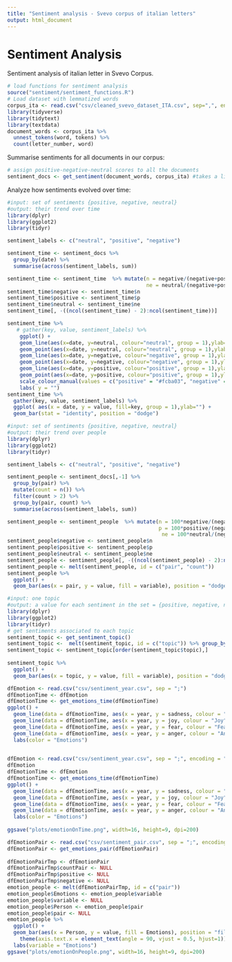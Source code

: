 ```yaml
---
title: "Sentiment analysis - Svevo corpus of italian letters"
output: html_document
---
```


# Sentiment Analysis
Sentiment analysis of italian letter in Svevo Corpus.

```r
# load functions for sentiment analysis
source("sentiment/sentiment_functions.R")
# Load dataset with lemmatized words
corpus_ita <- read.csv("csv/cleaned_svevo_dataset_ITA.csv", sep=",", encoding = "UTF-8")
library(tidyverse)
library(tidytext)
library(textdata)
document_words <- corpus_ita %>%
  unnest_tokens(word, tokens) %>%
  count(letter_number, word)
```

Summarise sentiments for all documents in our corpus:
```r
# assign positive-negative-neutral scores to all the documents
sentiment_docs <- get_sentiment(document_words, corpus_ita) #takes a little bit of time 
```


Analyze how sentiments evolved over time:

```r
#input: set of sentiments {positive, negative, neutral}
#output: their trend over time
library(dplyr)
library(ggplot2)
library(tidyr)

sentiment_labels <- c("neutral", "positive", "negative")

sentiment_time <- sentiment_docs %>%
  group_by(date) %>%
  summarise(across(sentiment_labels, sum))

sentiment_time <- sentiment_time  %>% mutate(n = negative/(negative+positive+neutral), p = positive/(negative+positive+neutral),
                                             ne = neutral/(negative+positive+neutral))
sentiment_time$negative <- sentiment_time$n
sentiment_time$positive <- sentiment_time$p
sentiment_time$neutral <- sentiment_time$ne
sentiment_time[, -((ncol(sentiment_time) - 2):ncol(sentiment_time))]

sentiment_time %>%
   # gather(key, value, sentiment_labels) %>%
    ggplot() +
    geom_line(aes(x=date, y=neutral, colour="neutral", group = 1),ylab="")+
    geom_point(aes(x=date, y=neutral, colour="neutral", group = 1),ylab="") +
    geom_line(aes(x=date, y=negative, colour="negative", group = 1),ylab="")+
    geom_point(aes(x=date, y=negative, colour="negative", group = 1),ylab="")+
    geom_line(aes(x=date, y=positive, colour="positive", group = 1),ylab="")+
    geom_point(aes(x=date, y=positive, colour="positive", group = 1),ylab="") +
    scale_colour_manual(values = c("positive" = "#fcba03", "negative" = "#097aab", "neutral" = "black")) +
    labs( y = "") 
sentiment_time %>%
  gather(key, value, sentiment_labels) %>%
  ggplot( aes(x = date, y = value, fill=key, group = 1),ylab="") +
  geom_bar(stat = "identity", position = "dodge") 
```

```r
#input: set of sentiments {positive, negative, neutral}
#output: their trend over people
library(dplyr)
library(ggplot2)
library(tidyr)

sentiment_labels <- c("neutral", "positive", "negative")

sentiment_people <- sentiment_docs[,-1] %>%
  group_by(pair) %>%
  mutate(count = n()) %>%
  filter(count > 2) %>%
  group_by(pair, count) %>%
  summarise(across(sentiment_labels, sum)) 

sentiment_people <- sentiment_people  %>% mutate(n = 100*negative/(negative+positive+neutral),
                                                 p = 100*positive/(negative+positive+neutral),
                                                  ne = 100*neutral/(negative+positive+neutral))
sentiment_people$negative <- sentiment_people$n
sentiment_people$positive <- sentiment_people$p
sentiment_people$neutral <- sentiment_people$ne
sentiment_people <- sentiment_people[, -((ncol(sentiment_people) - 2):ncol(sentiment_people))]
sentiment_people <- melt(sentiment_people, id = c("pair", "count"))
sentiment_people %>%
  ggplot() + 
  geom_bar(aes(x = pair, y = value, fill = variable), position = "dodge", stat = "identity")
```


```r
#input: one topic 
#output: a value for each sentiment in the set = {positive, negative, neutral}
library(dplyr)
library(ggplot2)
library(tidyr)
# get sentiments associated to each topic
sentiment_topic <- get_sentiment_topic() 
sentiment_topic <-  melt(sentiment_topic, id = c("topic")) %>% group_by(topic) 
sentiment_topic <- sentiment_topic[order(sentiment_topic$topic),]
  
sentiment_topic %>%
  ggplot() +
  geom_bar(aes(x = topic, y = value, fill = variable), position = "dodge", stat = "identity")
```

```r
dfEmotion <- read.csv("csv/sentiment_year.csv", sep = ";") 
dfEmotionTime <- dfEmotion
dfEmotionTime <- get_emotions_time(dfEmotionTime)
ggplot() + 
  geom_line(data = dfEmotionTime, aes(x = year, y = sadness, colour = "Sadness"), group = 1) +
  geom_line(data = dfEmotionTime, aes(x = year, y = joy, colour = "Joy"), group = 1) +
  geom_line(data = dfEmotionTime, aes(x = year, y = fear, colour = "Fear"), group = 1) +
  geom_line(data = dfEmotionTime, aes(x = year, y = anger, colour = "Anger"), group = 1) +
  labs(color = "Emotions")
  
```



```r

dfEmotion <- read.csv("csv/sentiment_year.csv", sep = ";", encoding = "UTF-8") 
dfEmotion
dfEmotionTime <- dfEmotion
dfEmotionTime <- get_emotions_time(dfEmotionTime)
ggplot() + 
  geom_line(data = dfEmotionTime, aes(x = year, y = sadness, colour = "Sadness"), group = 1) +
  geom_line(data = dfEmotionTime, aes(x = year, y = joy, colour = "Joy"), group = 1) +
  geom_line(data = dfEmotionTime, aes(x = year, y = fear, colour = "Fear"), group = 1) +
  geom_line(data = dfEmotionTime, aes(x = year, y = anger, colour = "Anger"), group = 1) +
  labs(color = "Emotions")
  
ggsave("plots/emotionOnTime.png", width=16, height=9, dpi=200)
```

```r
dfEmotionPair <- read.csv("csv/sentiment_pair.csv", sep = ";", encoding = "UTF-8")
dfEmotionPair <- get_emotions_pair(dfEmotionPair)
  
dfEmotionPairTmp <- dfEmotionPair
dfEmotionPairTmp$countPair <- NULL
dfEmotionPairTmp$positive <- NULL
dfEmotionPairTmp$negative <- NULL
emotion_people <- melt(dfEmotionPairTmp, id = c("pair"))
emotion_people$Emotions <- emotion_people$variable
emotion_people$variable <- NULL
emotion_people$Person <- emotion_people$pair
emotion_people$pair <- NULL
emotion_people %>%
  ggplot() +
  geom_bar(aes(x = Person, y = value, fill = Emotions), position = "fill", stat = "identity") +
    theme(axis.text.x = element_text(angle = 90, vjust = 0.5, hjust=1))+
  labs(variable = "Emotions")
ggsave("plots/emotionOnPeople.png", width=16, height=9, dpi=200)
```
